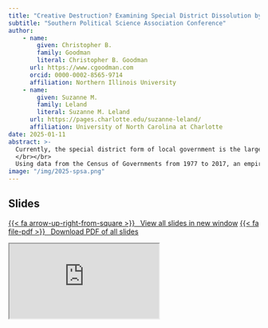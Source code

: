 ```yaml
---
title: "Creative Destruction? Examining Special District Dissolution by Service Area"
subtitle: "Southern Political Science Association Conference"
author: 
    - name: 
        given: Christopher B.
        family: Goodman
        literal: Christopher B. Goodman
      url: https://www.cgoodman.com
      orcid: 0000-0002-8565-9714
      affiliation: Northern Illinois University
    - name: 
        given: Suzanne M.
        family: Leland
        literal: Suzanne M. Leland
      url: https://pages.charlotte.edu/suzanne-leland/
      affiliation: University of North Carolina at Charlotte
date: 2025-01-11
abstract: >-
  Currently, the special district form of local government is the largest single form of local government in the United States at just over 38,000. Additionally, the growth of this form of local government has been much larger than any other form of government. However, this overall trend conceals an unusual underlying shift. While many special districts are created in any time period, many special districts are dissolved, consolidated, or merged. Little research has been conducted been conducted on this phenomenon. This research suggests economic changes as well as the state and local policy environment are important predictors of dissolution. However, special districts are typically highly specialized. Prior research has suggested that the functionally specialized nature of special districts makes analyzing dissimilar districts difficult. This research aims to address this issue by examining special district dissolution by the top four functional areas: Fire Districts, Housing & Community Development Districts, Natural Resource Districts, Water Districts.
  </br></br>
  Using data from the Census of Governments from 1977 to 2017, an empirical model of special district dissolution by functional area at the all-county and urban-county level is built. Consistent with the literature, covariates include economic and demographic characteristics, state laws governing general purpose local governments, and variables addressing the prevalence and recent success of boundary change entrepreneurs in the area. The findings suggest that the prevalence of boundary change entrepreneurs is largely unrelated to special district dissolution; however, prior success of entrepreneurs (as measured as entry rate of new districts in the functional area in the previous period) is largely indicative of an increased exit rate across all four functional areas. State laws and economic and demographic characteristics are sporadically influential and vary by functional area in their level of importance. Overall, this analysis provides important nuance to the nascent special district dissolution literature. 
image: "/img/2025-spsa.png"
---
```


## Slides

<p class="text-center"><a class="btn btn-info btn-lg" target="_blank" href="https://cbgoodman.github.io/spsa2025-presentation/goodman-leland-spsa-2025.html">{{< fa arrow-up-right-from-square >}} &ensp;View all slides in new window</a> <a class="btn btn-info btn-lg" target="_blank" href="https://github.com/cbgoodman/spsa2025-presentation/blob/main/goodman_leland_spsa_2025.pdf" role="button">{{< fa file-pdf >}} &ensp;Download PDF of all slides</a></p>


<div class="ratio ratio-16x9">
<iframe class="slide-deck" src="https://cbgoodman.github.io/spsa2025-presentation/goodman-leland-spsa-2025.html"></iframe>
</div>